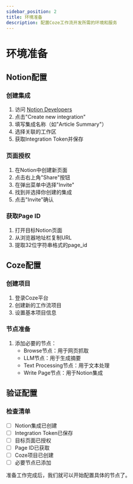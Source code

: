 ```yaml
---
sidebar_position: 2
title: 环境准备
description: 配置Coze工作流开发所需的环境和服务
---
```


# 环境准备

## Notion配置

### 创建集成
1. 访问 [Notion Developers](https://developers.notion.com/)
2. 点击"Create new integration"
3. 填写集成名称（如"Article Summary"）
4. 选择关联的工作区
5. 获取Integration Token并保存

### 页面授权
1. 在Notion中创建新页面
2. 点击右上角"Share"按钮
3. 在弹出菜单中选择"Invite"
4. 找到并选择你创建的集成
5. 点击"Invite"确认

### 获取Page ID
1. 打开目标Notion页面
2. 从浏览器地址栏复制URL
3. 提取32位字符串格式的page_id

## Coze配置

### 创建项目
1. 登录Coze平台
2. 创建新的工作流项目
3. 设置基本项目信息

### 节点准备
1. 添加必要的节点：
   - Browse节点：用于网页抓取
   - LLM节点：用于生成摘要
   - Text Processing节点：用于文本处理
   - Write Page节点：用于Notion集成

## 验证配置

### 检查清单
- [ ] Notion集成已创建
- [ ] Integration Token已保存
- [ ] 目标页面已授权
- [ ] Page ID已获取
- [ ] Coze项目已创建
- [ ] 必要节点已添加

准备工作完成后，我们就可以开始配置具体的节点了。